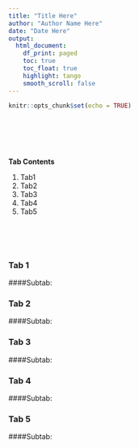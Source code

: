 ```yaml
---
title: "Title Here"
author: "Author Name Here"
date: "Date Here"
output:
  html_document:
    df_print: paged
    toc: true
    toc_float: true
    highlight: tango
    smooth_scroll: false
---
```



```r
knitr::opts_chunk$set(echo = TRUE)
```
<br/>  
<br/>    

## {.tabset .tabset-fade}

**Tab Contents**

1. Tab1
2. Tab2
3. Tab3
4. Tab4
5. Tab5

<br/>  
<br/>    

### Tab 1  

####Subtab:     

### Tab 2  

####Subtab:     

### Tab 3  

####Subtab:     

### Tab 4  

####Subtab:     

### Tab 5  

####Subtab:     

